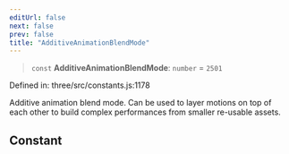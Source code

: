 ```yaml
---
editUrl: false
next: false
prev: false
title: "AdditiveAnimationBlendMode"
---
```


> `const` **AdditiveAnimationBlendMode**: `number` = `2501`

Defined in: three/src/constants.js:1178

Additive animation blend mode. Can be used to layer motions on top of
each other to build complex performances from smaller re-usable assets.

## Constant
